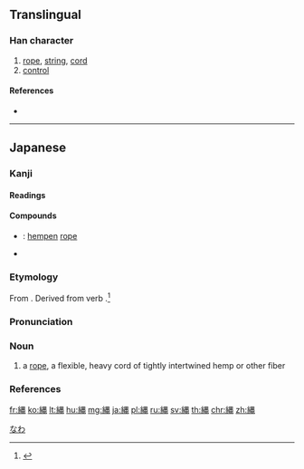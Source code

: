 {{character info/new}}
{{also|繩|绳}}
==Translingual==
{{Han simplified forms|繩|縄|绳}}
===Han character===
{{Han char|rn=120|rad=糸|as=09|sn=15|four=|canj=VFWLU}}

# [[rope]], [[string]], [[cord]]
# [[control]]

====References====
* {{Han ref|kx=0933.061|dkj=27729|hdz=53426.060|uh=7E04|ud=32260}}

----

==Japanese==

===Kanji===
{{ja-kanji|grade=c|rs=糸09|style=s|kyu=繩}}

====Readings====
{{ja-readings
|goon=[[じょう]] (jō)
|kanon=[[しょう]] (shō) {{qualifier|non-[[w:Jōyō kanji|Jōyō]] reading}}
|kun=[[なわ]] (nawa), [[ただす|ただ.す]] ({{ja-l|縄す}}, tada.su)
}}

====Compounds====
{{der-top|Compounds}}
* {{ja-r|麻縄|あさなわ}}: [[hempen]] [[rope]]
* {{ja-r|縄抜け|なわぬけ}}
{{der-bottom}}

===Etymology===
{{ja-kanjitab|なわ|yomi=k}}
From {{etyl|ojp|ja|sort=なわ}}. Derived from verb {{m|ja|綯う|tr=nau||to [[plait]] or twist together into [[twine]] or line}}.<ref name="KDJ">{{R:Kokugo Dai Jiten}}</ref>

===Pronunciation===
{{ja-pron|yomi=k|なわ|acc=2|acc_ref=DJR,NHK}}

===Noun===
{{ja-noun|kyu=繩|なわ|hhira=なは}}

# a [[rope]], a flexible, heavy cord of tightly intertwined hemp or other fiber

===References===
<references/>

[[Category:Japanese basic words|なわ]]

[[fr:縄]]
[[ko:縄]]
[[lt:縄]]
[[hu:縄]]
[[mg:縄]]
[[ja:縄]]
[[pl:縄]]
[[ru:縄]]
[[sv:縄]]
[[th:縄]]
[[chr:縄]]
[[zh:縄]]